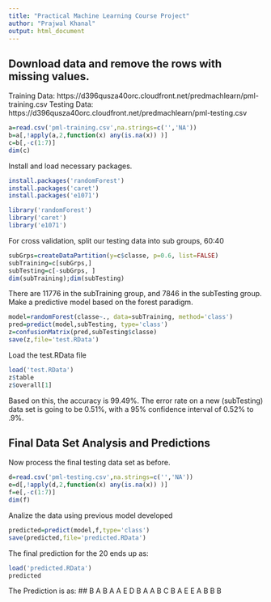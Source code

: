 ---
title: "Practical Machine Learning Course Project"
author: "Prajwal Khanal"
output: html_document
---

## Download data and remove the rows with missing values.

Training Data: https://d396qusza40orc.cloudfront.net/predmachlearn/pml-training.csv
Testing Data: https://d396qusza40orc.cloudfront.net/predmachlearn/pml-testing.csv

```{r}
a=read.csv('pml-training.csv',na.strings=c('','NA'))
b=a[,!apply(a,2,function(x) any(is.na(x)) )]
c=b[,-c(1:7)]
dim(c)
```
Install and load necessary packages.
```{r eval= FALSE}
install.packages('randomForest')
install.packages('caret')
install.packages('e1071')
```

```{r}
library('randomForest')
library('caret')
library('e1071')
```

For cross validation, split our testing data into sub groups, 60:40
```{r}
subGrps=createDataPartition(y=c$classe, p=0.6, list=FALSE)
subTraining=c[subGrps,]
subTesting=c[-subGrps, ]
dim(subTraining);dim(subTesting)
```

There are 11776 in the subTraining group, and 7846 in the subTesting group.
Make a predictive model based on the forest paradigm.

```{r}
model=randomForest(classe~., data=subTraining, method='class')
pred=predict(model,subTesting, type='class')
z=confusionMatrix(pred,subTesting$classe)
save(z,file='test.RData')
```

Load the test.RData file
```{r}
load('test.RData')
z$table
z$overall[1]
```

Based on this, the accuracy is 99.49%. The error rate on a new (subTesting) data set is going to be 0.51%, with a 95% confidence interval of 0.52% to .9%.

## Final Data Set Analysis and Predictions

Now process the final testing data set as before.
```{r}
d=read.csv('pml-testing.csv',na.strings=c('','NA'))
e=d[,!apply(d,2,function(x) any(is.na(x)) )]
f=e[,-c(1:7)]
dim(f)
```

Analize the data using previous model developed
```{r}
predicted=predict(model,f,type='class')
save(predicted,file='predicted.RData')
```

The final prediction for the 20 ends up as:
```{r}
load('predicted.RData')
predicted
```

The Prediction is as: 
## B  A  B  A  A  E  D  B  A  A  B  C  B  A  E  E  A  B  B  B 

